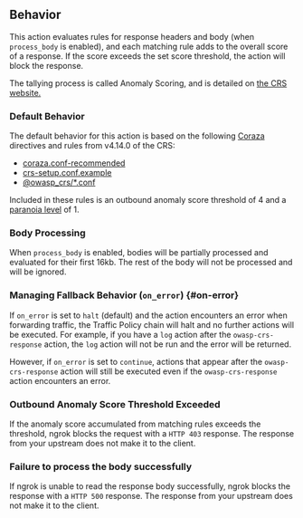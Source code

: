 ## Behavior

This action evaluates rules for response headers and body (when `process_body` is enabled), and each matching rule adds to the overall score of a response. If the score exceeds the set score threshold, the action will block the response.

The tallying process is called Anomaly Scoring, and is detailed on [the CRS website.](https://coreruleset.org/docs/2-how-crs-works/2-1-anomaly_scoring/)

### Default Behavior

The default behavior for this action is based on the following [Coraza](https://coraza.io/) directives and rules from v4.14.0 of the CRS:

- [coraza.conf-recommended](https://github.com/corazawaf/coraza/blob/main/coraza.conf-recommended)
- [crs-setup.conf.example](https://github.com/corazawaf/coraza-coreruleset/blob/main/rules/%40crs-setup.conf.example)
- [@owasp_crs/\*.conf](https://github.com/corazawaf/coraza-coreruleset/tree/main/rules/%40owasp_crs)

Included in these rules is an outbound anomaly score threshold of 4 and a [paranoia level](https://coreruleset.org/docs/2-how-crs-works/2-2-paranoia_levels/) of 1.

### Body Processing

When `process_body` is enabled, bodies will be partially processed and evaluated for their first 16kb.
The rest of the body will not be processed and will be ignored.

### Managing Fallback Behavior (`on_error`) {#on-error}

If `on_error` is set to `halt` (default) and the action encounters an error when forwarding traffic, the Traffic Policy chain will halt and no further actions will be executed. For example, if you have a `log` action after the `owasp-crs-response` action, the `log` action will not be run and the error will be returned.

However, if `on_error` is set to `continue`, actions that appear after the `owasp-crs-response` action will still be executed even if the `owasp-crs-response` action encounters an error.

### Outbound Anomaly Score Threshold Exceeded

If the anomaly score accumulated from matching rules exceeds the threshold, ngrok blocks the request with a `HTTP 403` response. The response from your upstream does not make it to the client.

### Failure to process the body successfully

If ngrok is unable to read the response body successfully, ngrok blocks the response with a `HTTP 500` response. The response from your upstream does not make it to the client.
